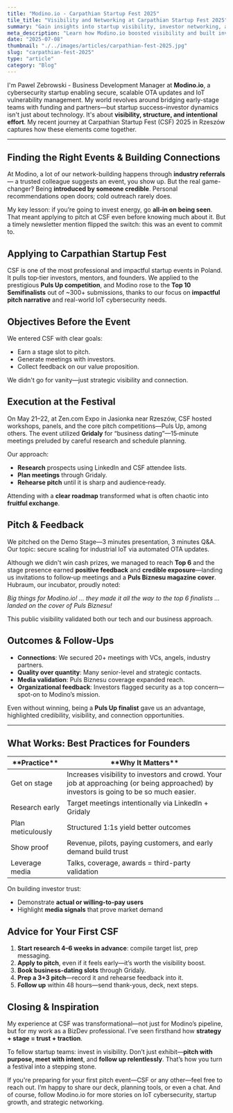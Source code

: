 ```yaml
---
title: "Modino.io - Carpathian Startup Fest 2025"
tile_title: "Visibility and Networking at Carpathian Startup Fest 2025"
summary: "Gain insights into startup visibility, investor networking, and event-driven growth strategies."
meta_description: "Learn how Modino.io boosted visibility and built investor ties at Carpathian Startup Fest 2025."
date: "2025-07-08"
thumbnail: "./../images/articles/carpathian-fest-2025.jpg"
slug: "carpathian-fest-2025"
type: "article"
category: "Blog"
---
```


I'm Pawel Zebrowski - Business Development Manager at **Modino.io**, a cybersecurity startup enabling secure, scalable OTA updates and IoT vulnerability management. My world revolves around bridging early-stage teams with funding and partners—but startup success–investor dynamics isn't just about technology. It's about **visibility, structure, and intentional effort**. My recent journey at Carpathian Startup Fest (CSF) 2025 in Rzeszów captures how these elements come together.

---

## Finding the Right Events & Building Connections
At Modino, a lot of our network-building happens through **industry referrals** — a trusted colleague suggests an event, you show up. But the real game-changer? Being **introduced by someone credible**. Personal recommendations open doors; cold outreach rarely does.

My key lesson: if you’re going to invest energy, go **all‑in on being seen**. That meant applying to pitch at CSF even before knowing much about it. But a timely newsletter mention flipped the switch: this was an event to commit to.

## Applying to Carpathian Startup Fest

CSF is one of the most professional and impactful startup events in Poland. It pulls top‑tier investors, mentors, and founders. We applied to the prestigious **Puls Up competition**, and Modino rose to the **Top 10 Semifinalists** out of ~300+ submissions, thanks to our focus on **impactful pitch narrative** and real-world IoT cybersecurity needs.

## Objectives Before the Event
We entered CSF with clear goals:
- Earn a stage slot to pitch.
- Generate meetings with investors.
- Collect feedback on our value proposition.

We didn't go for vanity—just strategic visibility and connection.

## Execution at the Festival
On May 21–22, at Zen.com Expo in Jasionka near Rzeszów, CSF hosted workshops, panels, and the core pitch competitions—Puls Up, among others. The event utilized **Gridaly** for “business dating”—15‑minute meetings preluded by careful research and schedule planning.

Our approach:
- **Research** prospects using LinkedIn and CSF attendee lists.
- **Plan meetings** through Gridaly.
- **Rehearse pitch** until it is sharp and audience‑ready.

Attending with a **clear roadmap** transformed what is often chaotic into **fruitful exchange**.

## Pitch & Feedback
We pitched on the Demo Stage—3 minutes presentation, 3 minutes Q&A. Our topic: secure scaling for industrial IoT via automated OTA updates.

Although we didn't win cash prizes, we managed to reach **Top 6** and the stage presence earned **positive feedback** and **credible exposure**—landing us invitations to follow‑up meetings and a **Puls Biznesu magazine cover**. Hubraum, our incubator, proudly noted:

*Big things for Modino.io! … they made it all the way to the top 6 finalists … landed on the cover of Puls Biznesu!*

This public visibility validated both our tech and our business approach.

## Outcomes & Follow‑Ups
- **Connections**: We secured 20+ meetings with VCs, angels, industry partners.
- **Quality over quantity**: Many senior-level and strategic contacts.
- **Media validation**: Puls Biznesu coverage expanded reach.
- **Organizational feedback**: Investors flagged security as a top concern—spot-on to Modino’s mission.

Even without winning, being a **Puls Up finalist** gave us an advantage, highlighted credibility, visibility, and connection opportunities.

---

## What Works: Best Practices for Founders

<table style={{border: "1px solid black",borderCollapse:"collapse"}}>
  <thead>
    <tr>
      <th style={{border: "1px solid black", paddingInline: "5px"}}>**Practice**</th>
      <th style={{border: "1px solid black", paddingInline: "5px"}}>**Why It Matters**</th>
    </tr>
  </thead>
  <tbody>
    <tr>
      <td style={{border: "1px solid black", paddingInline: "5px"}}>Get on stage</td>
      <td style={{border: "1px solid black", paddingInline: "5px"}}>Increases visibility to investors and crowd. Your job at approaching (or being approached) by investors is going to be so much easier.</td>
    </tr>
    <tr>
      <td style={{border: "1px solid black", paddingInline: "5px"}}>Research early</td>
      <td style={{border: "1px solid black", paddingInline: "5px"}}>Target meetings intentionally via LinkedIn + Gridaly</td>
    </tr>
    <tr>
      <td style={{border: "1px solid black", paddingInline: "5px"}}>Plan meticulously</td>
      <td style={{border: "1px solid black", paddingInline: "5px"}}>Structured 1:1s yield better outcomes</td>
    </tr>
    <tr>
      <td style={{border: "1px solid black", paddingInline: "5px"}}>Show proof</td>
      <td style={{border: "1px solid black", paddingInline: "5px"}}>Revenue, pilots, paying customers, and early demand build trust</td>
    </tr>
        <tr>
      <td style={{border: "1px solid black", paddingInline: "5px"}}>Leverage media</td>
      <td style={{border: "1px solid black", paddingInline: "5px"}}>Talks, coverage, awards = third-party validation</td>
    </tr>
  </tbody>
</table>

On building investor trust:
- Demonstrate **actual or willing-to-pay users**
- Highlight **media signals** that prove market demand

## Advice for Your First CSF
1. **Start research 4–6 weeks in advance**: compile target list, prep messaging.
2. **Apply to pitch**, even if it feels early—it’s worth the visibility boost.
3. **Book business-dating slots** through Gridaly.
4. **Prep a 3+3 pitch**—record it and rehearse feedback into it.
5. **Follow up** within 48 hours—send thank-yous, deck, next steps.

## Closing & Inspiration
My experience at CSF was transformational—not just for Modino’s pipeline, but for my work as a BizDev professional. I’ve seen firsthand how **strategy + stage = trust + traction**.

To fellow startup teams: invest in visibility. Don’t just exhibit—**pitch with purpose, meet with intent**, and **follow up relentlessly**. That’s how you turn a festival into a stepping stone.

If you're preparing for your first pitch event—CSF or any other—feel free to reach out. I’m happy to share our deck, planning tools, or even a chat. And of course, follow Modino.io for more stories on IoT cybersecurity, startup growth, and strategic networking.

